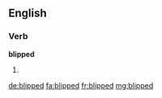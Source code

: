 ==English==

===Verb===
'''blipped'''

# {{past of|blip}}

[[de:blipped]]
[[fa:blipped]]
[[fr:blipped]]
[[mg:blipped]]